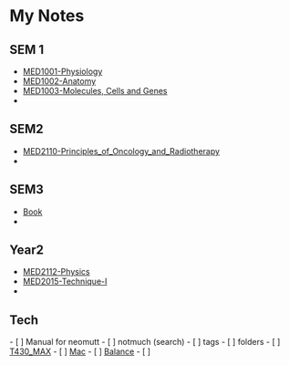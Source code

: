 = My Notes =

== SEM 1 ==
* [[MED1001-Physiology]]
* [[MED1002-Anatomy]]
* [[MED1003-Molecules, Cells and Genes]]
* 
== SEM2 ==
* [[MED2110-Principles_of_Oncology_and_Radiotherapy]]
* 
 
== SEM3 ==
* [[Book]]  
* 

== Year2 ==
* [[MED2112-Physics]]
* [[MED2015-Technique-I]]
* 

== Tech ==
- [ ] Manual for neomutt
- [ ] notmuch (search)
- [ ] tags
- [ ] folders
- [ ] [[T430_MAX]]
- [ ] [[Mac]]
- [ ] [[Balance]]
- [ ] 
